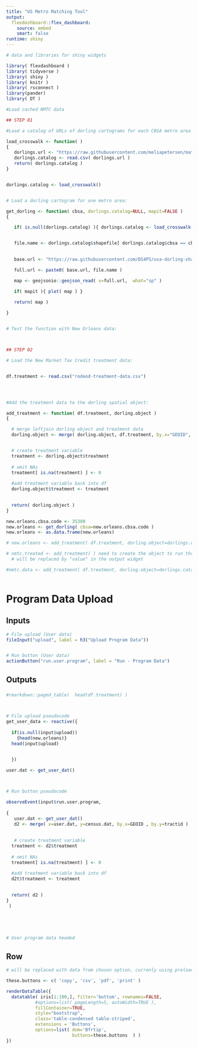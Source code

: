 ---
title: "US Metro Matching Tool"
output: 
  flexdashboard::flex_dashboard:
    source: embed
    smart: false
runtime: shiny
---


```{r global, include=FALSE}

# data and libraries for shiny widgets

library( flexdashboard )
library( tidyverse )
library( shiny )
library( knitr )
library( rsconnect )
library(pander)
library( DT )

```

```{r, eval=F}

#Load cached NMTC data

## STEP 01

#Load a catalog of URLs of dorling cartograms for each CBSA metro area in the US. 

load_crosswalk <- function( )
{
   dorlings.url <- "https://raw.githubusercontent.com/meliapetersen/matching-project/master/data/cbsa-names-and-shapefiles.csv"
   dorlings.catalog <- read.csv( dorlings.url )
   return( dorlings.catalog )
}


dorlings.catalog <- load_crosswalk()


# Load a dorling cartogram for one metro area: 

get_dorling <- function( cbsa, dorlings.catalog=NULL, mapit=FALSE )
{

   if( is.null(dorlings.catalog) ){ dorlings.catalog <- load_crosswalk() }


   file.name <- dorlings.catalog$shapefile[ dorlings.catalog$cbsa == cbsa ]
 

   base.url <- "https://raw.githubusercontent.com/DS4PS/usa-dorling-shapefiles/master/maps/metros-dorling/"

   full.url <- paste0( base.url, file.name )

   map <- geojsonio::geojson_read( x=full.url,  what="sp" )

   if( mapit ){ plot( map ) }

   return( map )
   
}


# Test the function with New Orleans data: 



## STEP 02

# Load the New Market Tax Credit treatment data: 


df.treatment <- read.csv("rodeod-treatment-data.csv")




#Add the treatment data to the dorling spatial object: 

add_treatment <- function( df.treatment, dorling.object )
{

  # merge leftjoin dorling object and treatment data
  dorling.object <- merge( dorling.object, df.treatment, by.x="GEOID", by.y="id2", all.x=TRUE )


  # create treatment variable 
  treatment <- dorling.object$treatment 
  
  # omit NAs
  treatment[ is.na(treatment) ] <- 0
  
  #add treatment variable back into df
  dorling.object$treatment <- treatment
 

  return( dorling.object )
}

new.orleans.cbsa.code <- 35380
new.orleans <- get_dorling( cbsa=new.orleans.cbsa.code )
new.orleans <- as.data.frame(new.orleans)

# new.orleans <- add_treatment( df.treatment, dorling.object=dorlings.catalog ) 

# nmtc.treated <- add_treatment( ) need to create the object to run through the output 
  # will be replaced by "value" in the output widget 

#nmtc.data <- add_treatment( df.treatment, dorling.object=dorlings.catalog ) 
 
```






Program Data Upload 
=====================================  

Inputs {.sidebar}
-------------------------------------

```{r}


# File upload (User data)
fileInput("upload", label = h3("Upload Program Data"))


# Run button (User data)
actionButton("run.user.program", label = "Run - Program Data")


```



   
Outputs
-------------------------------------

### 

```{r}


#rmarkdown::paged_table(  head(df.treatment) )



# File upload pseudocode
get_user_data <- reactive({
  
  if(is.null(input$upload))
    {head(new.orleans)}
  head(input$upload)

 
  })

user.dat <- get_user_dat()



# Run button pseudocode 

observeEvent(input$run.user.program, 
          
{  
   user.dat <- get_user_dat()
   d2 <- merge( x=user.dat, y=census.dat, by.x=GEOID , by.y=tractid )
  
   
   # create treatment variable 
  treatment <- d2$treatment 
  
  # omit NAs
  treatment[ is.na(treatment) ] <- 0
  
  #add treatment variable back into df
  d2t$treatment <- treatment
 

  return( d2 )
}
 )
  

  


# User program data headed 
```   
Row
-------------------------------------
```{r}
# will be replaced with data from chosen option, currenly using preloaded data "iris" 

these.buttons <- c( 'copy', 'csv', 'pdf', 'print' )

renderDataTable({
  datatable( iris[1:100,], filter='bottom', rownames=FALSE, 
           #options=list( pageLength=5, autoWidth=TRUE ),
           fillContainer=TRUE, 
           style="bootstrap",
           class='table-condensed table-striped',
           extensions = 'Buttons', 
           options=list( dom='Bfrtip', 
                         buttons=these.buttons  ) )
})
```
